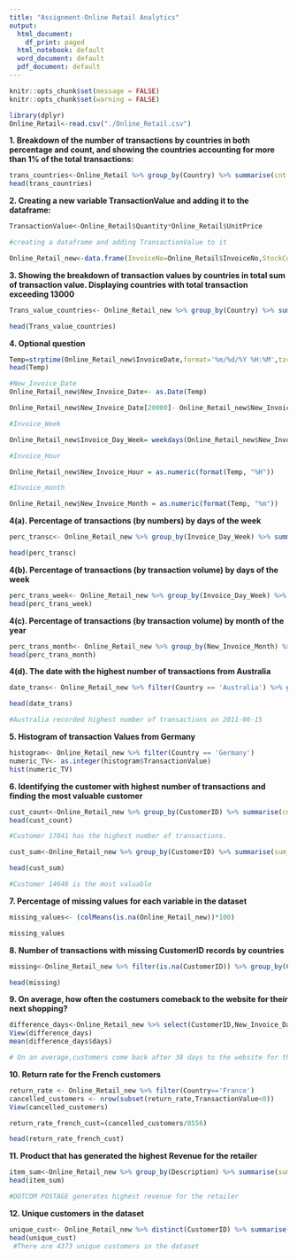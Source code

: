 ---
title: "Assignment-Online Retail Analytics"
output:
  html_document:
    df_print: paged
  html_notebook: default
  word_document: default
  pdf_document: default
---

```{r setup, include=FALSE}

knitr::opts_chunk$set(message = FALSE)
knitr::opts_chunk$set(warning = FALSE)

```


```{r}
library(dplyr)
Online_Retail<-read.csv("./Online_Retail.csv")
```
**1. Breakdown of the number of transactions by countries in both percentage and count, and showing the countries accounting for more than 1% of the total transactions:**
```{r}

trans_countries<-Online_Retail %>% group_by(Country) %>% summarise(cnt = n()) %>% mutate(perc =round((cnt/sum(cnt))*100,5)) %>% filter(perc>1)
head(trans_countries) 

```
**2. Creating a new variable TransactionValue and adding it to the dataframe:**
```{r}
TransactionValue<-Online_Retail$Quantity*Online_Retail$UnitPrice

#creating a dataframe and adding TransactionValue to it

Online_Retail_new<-data.frame(InvoiceNo=Online_Retail$InvoiceNo,StockCode= Online_Retail$StockCode,Description=Online_Retail$Description,Quantity=Online_Retail$Quantity, InvoiceDate=Online_Retail$InvoiceDate,UnitPrice=Online_Retail$UnitPrice, CustomerID=Online_Retail$CustomerID,Country=Online_Retail$Country,  TransactionValue=TransactionValue)


```

**3. Showing the breakdown of transaction values by countries in total sum of transaction value. Displaying countries with total transaction exceeding 13000**
```{r}

Trans_value_countries<- Online_Retail_new %>% group_by(Country) %>% summarise(sum_TransactionValue = sum(TransactionValue)) %>% filter(sum_TransactionValue>130000)

head(Trans_value_countries)

```
**4. Optional question**
```{r}
Temp=strptime(Online_Retail_new$InvoiceDate,format='%m/%d/%Y %H:%M',tz='GMT')
head(Temp)

#New_Invoice_Date
Online_Retail_new$New_Invoice_Date<- as.Date(Temp)

Online_Retail_new$New_Invoice_Date[20000]- Online_Retail_new$New_Invoice_Date[10]

#Invoice_Week

Online_Retail_new$Invoice_Day_Week= weekdays(Online_Retail_new$New_Invoice_Date)

#Invoice_Hour

Online_Retail_new$New_Invoice_Hour = as.numeric(format(Temp, "%H"))

#Invoice_month

Online_Retail_new$New_Invoice_Month = as.numeric(format(Temp, "%m"))

```

**4(a). Percentage of transactions (by numbers) by days of the week**

```{r}
perc_transc<- Online_Retail_new %>% group_by(Invoice_Day_Week) %>% summarise(count=n()) %>% mutate(perc =round((count/sum(count))*100,5))

head(perc_transc)

```
**4(b). Percentage of transactions (by transaction volume) by days of the week**
```{r}

perc_trans_week<- Online_Retail_new %>% group_by(Invoice_Day_Week) %>% summarise(Total=sum(TransactionValue)) %>% mutate(percentage = (Total/sum(Total))*100)
head(perc_trans_week)

```
**4(c). Percentage of transactions (by transaction volume) by month of the year**

```{r}
perc_trans_month<- Online_Retail_new %>% group_by(New_Invoice_Month) %>% summarise(Total=sum(TransactionValue)) %>% mutate(percentage = (Total/sum(Total))*100)
head(perc_trans_month)

```

**4(d). The date with the highest number of transactions from Australia**

```{r}
date_trans<- Online_Retail_new %>% filter(Country == 'Australia') %>% group_by(New_Invoice_Date) %>% summarise(count=n()) %>% arrange(desc(count))

head(date_trans)

#Australia recorded highest number of transactions on 2011-06-15
```

**5. Histogram of transaction Values from Germany**
```{r}

histogram<- Online_Retail_new %>% filter(Country == 'Germany') 
numeric_TV<- as.integer(histogram$TransactionValue)
hist(numeric_TV)

```

**6. Identifying the customer with highest number of transactions and finding the most valuable customer**
```{r}

cust_count<-Online_Retail_new %>% group_by(CustomerID) %>% summarise(cntt = n()) %>% arrange(desc(cntt))
head(cust_count)

#Customer 17841 has the highest number of transactions.

```

```{r}
cust_sum<-Online_Retail_new %>% group_by(CustomerID) %>% summarise(sum_cnt =sum(TransactionValue)) %>% arrange(desc(sum_cnt))

head(cust_sum)

#Customer 14646 is the most valuable

```

**7. Percentage of missing values for each variable in the dataset**
```{r}
missing_values<- (colMeans(is.na(Online_Retail_new))*100)

missing_values
```

**8. Number of transactions with missing CustomerID records by countries**
```{r}

missing<-Online_Retail_new %>% filter(is.na(CustomerID)) %>% group_by(Country) %>% summarise(count_by_countries = n())

head(missing)

```

**9. On average, how often the costumers comeback to the website for their next shopping?**

```{r}

difference_days<-Online_Retail_new %>% select(CustomerID,New_Invoice_Date) %>% group_by(CustomerID) %>% distinct(New_Invoice_Date) %>% arrange(desc(CustomerID)) %>% mutate(days = New_Invoice_Date-lag(New_Invoice_Date)) %>% filter(!is.na(days)) 
View(difference_days)
mean(difference_days$days)

# On an average,customers come back after 38 days to the website for their next shopping.
```

**10. Return rate for the French customers**

```{r}
return_rate <- Online_Retail_new %>% filter(Country=='France')
cancelled_customers <- nrow(subset(return_rate,TransactionValue<0))
View(cancelled_customers)

return_rate_french_cust=(cancelled_customers/8556)

head(return_rate_french_cust)

```

**11. Product that has generated the highest Revenue for the retailer**
```{r}

item_sum<-Online_Retail_new %>% group_by(Description) %>% summarise(sum_cnt = sum(TransactionValue)) %>% arrange(desc(sum_cnt))
head(item_sum)

#DOTCOM POSTAGE generates highest revenue for the retailer
```

**12. Unique customers in the dataset**
```{r}

unique_cust<- Online_Retail_new %>% distinct(CustomerID) %>% summarise(ncount = n())
head(unique_cust)
 #There are 4373 unique customers in the dataset
```
